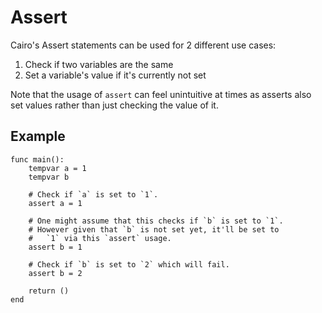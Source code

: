 # Assert

Cairo's Assert statements can be used for 2 different use cases:

1. Check if two variables are the same
2. Set a variable's value if it's currently not set

Note that the usage of `assert` can feel unintuitive at times as asserts also set values rather than just checking the value of it.

## Example

```cairo
func main():
    tempvar a = 1
    tempvar b

    # Check if `a` is set to `1`.
    assert a = 1

    # One might assume that this checks if `b` is set to `1`.
    # However given that `b` is not set yet, it'll be set to
    #   `1` via this `assert` usage.
    assert b = 1

    # Check if `b` is set to `2` which will fail.
    assert b = 2

    return ()
end
```
